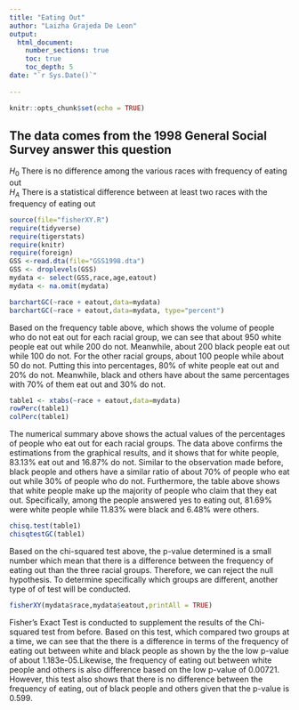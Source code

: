 ```yaml
---
title: "Eating Out"
author: "Laizha Grajeda De Leon"
output: 
  html_document:
    number_sections: true
    toc: true
    toc_depth: 5
date: "`r Sys.Date()`"    
    
---
```


```r
knitr::opts_chunk$set(echo = TRUE)
```

## The data comes from the 1998 General Social Survey answer this question

$H_0$ There is no difference among the various races with frequency of eating out  
$H_A$ There is a statistical difference between at least two races with the frequency of eating out  


```r
source(file="fisherXY.R")
require(tidyverse)
require(tigerstats)
require(knitr)
require(foreign)
GSS <-read.dta(file="GSS1998.dta")
GSS <- droplevels(GSS)
mydata <- select(GSS,race,age,eatout)
mydata <- na.omit(mydata)
```


```r
barchartGC(~race + eatout,data=mydata)
barchartGC(~race + eatout,data=mydata, type="percent")

```

Based on the frequency table above, which shows the volume of people who do not eat out for each racial group, we can see that about 950 white people eat out while 200 do not. Meanwhile, about 200 black people eat out while 100 do not. For the other racial groups, about 100 people while about 50 do not. Putting this into percentages, 80% of white people eat out and 20% do not. Meanwhile, black and others have about the same percentages with 70% of them eat out and 30% do not. 

```r
table1 <- xtabs(~race + eatout,data=mydata)
rowPerc(table1)
colPerc(table1)
```

The numerical summary above shows the actual values of the percentages of people who eat out for each racial groups. The data above confirms the estimations from the graphical results, and it shows that for white people, 83.13% eat out and 16.87% do not. Similar to the observation made before, black people and others have a similar ratio of about 70% of people who eat out while 30% of people who do not. Furthermore, the table above shows that white people make up the majority of people who claim that they eat out. Specifically, among the people answered yes to eating out, 81.69% were white people while 11.83% were black and 6.48% were others.


```r
chisq.test(table1)
chisqtestGC(table1)
```

Based on the chi-squared test above, the p-value determined is a small number which mean that there is a difference between the frequency of eating out than the three racial groups. Therefore, we can reject the null hypothesis. To determine specifically which groups are different, another type of of test will be conducted. 


```r
fisherXY(mydata$race,mydata$eatout,printAll = TRUE)
```

Fisher's Exact Test is conducted to supplement the results of the Chi-squared test from before. Based on this test, which compared two groups at a time, we can see that the there is a difference in terms of the frequency of eating out between white and black people as shown by the the low p-value of about 1.183e-05.Likewise, the frequency of eating out between white people and others is also difference based on the low p-value of 0.00721. However, this test also shows that there is no difference between the frequency of eating, out of black people and others given that the p-value is 0.599.

